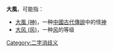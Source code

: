'''大風'''，可能指：

* [[大風_(神)|大風 (神)]]，一种[[中國|中國]][[古代|古代]][[傳說|傳說]]中的怪[[神|神]]
* [[风#风的级别|大风 (风)]]，一种[[风|风]]的等级

{{disambig}}

[[Category:二字消歧义|Category:二字消歧义]]